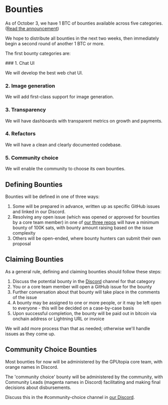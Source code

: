 # Bounties

As of October 3, we have 1 BTC of bounties available across five categories. ([Read the announcement](/blog/opening))

We hope to distribute all bounties in the next two weeks, then immediately begin a second round of another 1 BTC or more.

The first bounty categories are:

<div className="ml-24">
### 1. Chat UI

We will develop the best web chat UI.

### 2. Image generation

We will add first-class support for image generation.

### 3. Transparency

We will have dashboards with transparent metrics on growth and payments.

### 4. Refactors

We will have a clean and clearly documented codebase.

### 5. Community choice

We will enable the community to choose its own bounties.

</div>

## Defining Bounties

Bounties will be defined in one of three ways:

1. Some will be prepared in advance, written up as specific GitHub issues and linked in our Discord.
2. Resolving any open issue (which was opened or approved for bounties by a core team member) in one of [our three repos](/docs/opensource) will have a minimum bounty of 100K sats, with bounty amount raising based on the issue complexity
3. Others will be open-ended, where bounty hunters can submit their own proposal

## Claiming Bounties

As a general rule, defining and claiming bounties should follow these steps:

1. Discuss the potential bounty in the [Discord](https://discord.gg/snxJSJDk) channel for that category
2. You or a core team member will open a GitHub issue for the bounty
3. Further conversation about that bounty will take place in the comments of the issue
4. A bounty may be assigned to one or more people, or it may be left open to everyone - this will be decided on a case-by-case basis
5. Upon successful completion, the bounty will be paid out in bitcoin via onchain address or Lightning URL or invoice

We will add more process than that as needed; otherwise we'll handle issues as they come up.

## Community Choice Bounties

Most bounties for now will be administered by the GPUtopia core team, with orange names in Discord.

The 'community choice' bounty will be administered by the community, with Community Leads (magenta names in Discord) facilitating and making final decisions about disbursements.

Discuss this in the #community-choice channel in [our Discord](https://discord.gg/snxJSJDk).
